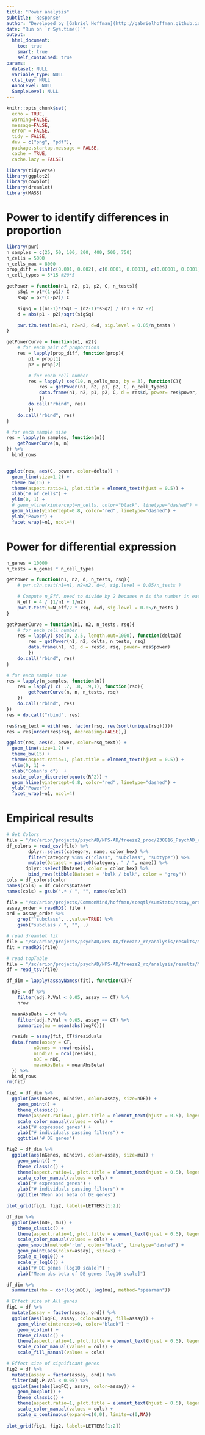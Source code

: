 ```yaml
---
title: "Power analysis"
subtitle: 'Response'
author: "Developed by [Gabriel Hoffman](http://gabrielhoffman.github.io/)"
date: "Run on `r Sys.time()`"
output: 
  html_document:
    toc: true
    smart: true
    self_contained: true
params:
  dataset: NULL
  variable_type: NULL
  ctst_key: NULL
  AnnoLevel: NULL
  SampleLevel: NULL
---
```



<!---


# cd /Users/gabrielhoffman/workspace/repos/nps_ad/analysis/freeze2/revision

cd /sc/arion/projects/CommonMind/hoffman/NPS-AD/work/nps_ad/analysis/freeze2/revision

system("git pull")
rmarkdown::render("power_analysis.Rmd")

                     
--->

```r
knitr::opts_chunk$set(
  echo = TRUE,
  warning=FALSE,
  message=FALSE,
  error = FALSE,
  tidy = FALSE,
  dev = c("png", "pdf"),
  package.startup.message = FALSE,
  cache = TRUE,
  cache.lazy = FALSE)
```

```r
library(tidyverse)
library(ggplot2)
library(cowplot)
library(dreamlet)
library(MASS)
```


# Power to identify differences in proportion
```r
library(pwr)
n_samples = c(25, 50, 100, 200, 400, 500, 750)
n_cells = 5000
n_cells_max = 8000
prop_diff = list(c(0.001, 0.002), c(0.0001, 0.0003), c(0.00001, 0.0001))
n_cell_types = 5*15 #20*5

getPower = function(n1, n2, p1, p2, C, n_tests){
    sSq1 = p1*(1-p1)/ C
    sSq2 = p2*(1-p2)/ C

    sigSq = ((n1-1)*sSq1 + (n2-1)*sSq2) / (n1 + n2 -2)
    d = abs(p1 - p2)/sqrt(sigSq)

    pwr.t2n.test(n1=n1, n2=n2, d=d, sig.level = 0.05/n_tests )
}

getPowerCurve = function(n1, n2){
    # for each pair of proportions
    res = lapply(prop_diff, function(prop){
        p1 = prop[1]
        p2 = prop[2]

        # for each cell number
        res = lapply( seq(10, n_cells_max, by = 3), function(C){
            res = getPower(n1, n2, p1, p2, C, n_cell_types)
            data.frame(n1, n2, p1, p2, C, d = res$d, power= res$power, delta=paste0(p1*100, '% to ', p2*100, '%'))
            })
        do.call("rbind", res)
        })
    do.call("rbind", res)
}

# for each sample size
res = lapply(n_samples, function(n){
    getPowerCurve(n, n) 
}) %>% 
  bind_rows


ggplot(res, aes(C, power, color=delta)) + 
  geom_line(size=1.2) + 
  theme_bw(15) + 
  theme(aspect.ratio=1, plot.title = element_text(hjust = 0.5)) + 
  xlab("# of cells") + 
  ylim(0, 1) + 
  # geom_vline(xintercept=n_cells, color="black", linetype="dashed") + 
  geom_hline(yintercept=0.8, color="red", linetype="dashed") + 
  ylab("Power") +
  facet_wrap(~n1, ncol=4)
```

# Power for differential expression
```r
n_genes = 10000
n_tests = n_genes * n_cell_types

getPower = function(n1, n2, d, n_tests, rsq){
    # pwr.t2n.test(n1=n1, n2=n2, d=d, sig.level = 0.05/n_tests )

    # Compute n_Eff, need to divide by 2 becaues n is the number in each set
    N_eff = 4 / (1/n1 + 1/n2)
    pwr.t.test(n=N_eff/2 * rsq, d=d, sig.level = 0.05/n_tests )
}

getPowerCurve = function(n1, n2, n_tests, rsq){
    # for each cell number
    res = lapply( seq(0, 2.5, length.out=1000), function(delta){
        res = getPower(n1, n2, delta, n_tests, rsq)
        data.frame(n1, n2, d = res$d, rsq, power= res$power)
        })
    do.call("rbind", res)
}

# for each sample size
res = lapply(n_samples, function(n){
    res = lapply( c( .7, .8, .9,1), function(rsq){
        getPowerCurve(n, n, n_tests, rsq)
    })
    do.call("rbind", res)
})
res = do.call("rbind", res)

res$rsq_text = with(res, factor(rsq, rev(sort(unique(rsq)))))
res = res[order(res$rsq, decreasing=FALSE),]

ggplot(res, aes(d, power, color=rsq_text)) + 
  geom_line(size=1.2) + 
  theme_bw(15) + 
  theme(aspect.ratio=1, plot.title = element_text(hjust = 0.5)) + 
  ylim(0, 1) + 
  xlab("Cohen's d")  + 
  scale_color_discrete(bquote(R^2)) + 
  geom_hline(yintercept=0.8, color="red", linetype="dashed") + 
  ylab("Power")+
  facet_wrap(~n1, ncol=4)
```

# Empirical results
```r
# Get Colors
file = "/sc/arion/projects/psychAD/NPS-AD/freeze2_proc/230816_PsychAD_capstone_F1/230921_PsychAD_color_palette.csv"
df_colors = read_csv(file) %>%
        dplyr::select(category, name, color_hex) %>%
        filter(category %in% c("class", "subclass", "subtype")) %>%
        mutate(Dataset = paste0(category, " / ", name)) %>%
       dplyr::select(Dataset, color = color_hex) %>%
        bind_rows(tibble(Dataset = "bulk / bulk", color = "grey"))
cols = df_colors$color
names(cols) = df_colors$Dataset
names(cols) = gsub(".* / ", "", names(cols))

file = "/sc/arion/projects/CommonMind/hoffman/sceqtl/sumStats/assay_order.RDS"
assay_order = readRDS( file )
ord = assay_order %>%
    grep("^subclass", .,value=TRUE) %>%
    gsub("subclass / ", "", .)

# read dreamlet fit
file = "/sc/arion/projects/psychAD/NPS-AD/freeze2_rc/analysis/results/MSSM/MSSM_AD__controls/SubID/subclass/fit.RDS"
fit = readRDS(file)

# read topTable
file = "/sc/arion/projects/psychAD/NPS-AD/freeze2_rc/analysis/results/MSSM/MSSM_AD__controls/SubID/subclass/topTable.tsv.gz"
df = read_tsv(file)

df_dim = lapply(assayNames(fit), function(CT){

  nDE = df %>% 
    filter(adj.P.Val < 0.05, assay == CT) %>%
    nrow

  meanAbsBeta = df %>% 
    filter(adj.P.Val < 0.05, assay == CT) %>%
    summarize(mu = mean(abs(logFC)))  

  resids = assay(fit, CT)$residuals
  data.frame(assay = CT, 
          nGenes = nrow(resids), 
          nIndivs = ncol(resids),
          nDE = nDE,
          meanAbsBeta = meanAbsBeta)
  }) %>%
  bind_rows
rm(fit)
```

```r
fig1 = df_dim %>%
  ggplot(aes(nGenes, nIndivs, color=assay, size=nDE)) +
    geom_point() +  
    theme_classic() +  
    theme(aspect.ratio=1, plot.title = element_text(hjust = 0.5), legend.position="none") +
    scale_color_manual(values = cols) +
    xlab("# expressed genes") +
    ylab("# individuals passing filters") +
    ggtitle("# DE genes") 

fig2 = df_dim %>%
  ggplot(aes(nGenes, nIndivs, color=assay, size=mu)) +
    geom_point() +  
    theme_classic() +  
    theme(aspect.ratio=1, plot.title = element_text(hjust = 0.5), legend.position="right") +
    scale_color_manual(values = cols) +
    xlab("# expressed genes") +
    ylab("# individuals passing filters") +
    ggtitle("Mean abs beta of DE genes") 

plot_grid(fig1, fig2, labels=LETTERS[1:2])

df_dim %>%
  ggplot(aes(nDE, mu)) +
    theme_classic() +  
    theme(aspect.ratio=1, plot.title = element_text(hjust = 0.5), legend.position="none") +
    scale_color_manual(values = cols) +
    geom_smooth(method="rlm", color="black", linetype="dashed") +
    geom_point(aes(color=assay), size=3) +
    scale_x_log10() +
    scale_y_log10() +
    xlab("# DE genes [log10 scale]") +
    ylab("Mean abs beta of DE genes [log10 scale]") 

df_dim %>%
  summarize(rho = cor(log(nDE), log(mu), method="spearman"))
```

```r
# Effect size of All genes
fig1 = df %>%
  mutate(assay = factor(assay, ord)) %>%
  ggplot(aes(logFC, assay, color=assay, fill=assay)) +
    geom_vline(xintercept=0, color="black") +
    geom_violin() +
    theme_classic() +
    theme(aspect.ratio=1, plot.title = element_text(hjust = 0.5), legend.position="none") +
    scale_color_manual(values = cols) +
    scale_fill_manual(values = cols) 

# Effect size of significant genes
fig2 = df %>%
  mutate(assay = factor(assay, ord)) %>%
  filter(adj.P.Val < 0.05) %>%
  ggplot(aes(abs(logFC), assay, color=assay)) +
    geom_boxplot() +
    theme_classic() +
    theme(aspect.ratio=1, plot.title = element_text(hjust = 0.5), legend.position="none") +
    scale_color_manual(values = cols) +
    scale_x_continuous(expand=c(0,0), limits=c(0,NA)) 
    
plot_grid(fig1, fig2, labels=LETTERS[1:2])
```




















